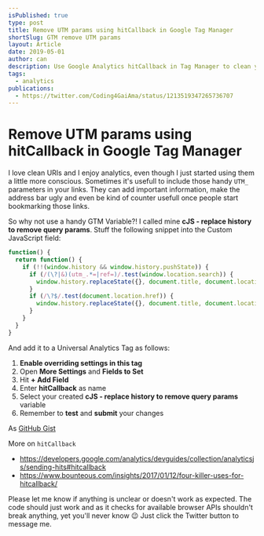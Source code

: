 ```yaml
---
isPublished: true
type: post
title: Remove UTM params using hitCallback in Google Tag Manager
shortSlug: GTM remove UTM params
layout: Article
date: 2019-05-01
author: can
description: Use Google Analytics hitCallback in Tag Manager to clean your URLs from campaign data, so they won't end up in Bookmarks
tags:
  - analytics
publications:
  - https://twitter.com/Coding4GaiAma/status/1213519347265736707
---
```


# Remove UTM params using hitCallback in Google Tag Manager

I love clean URIs and I enjoy analytics, even though I just started using them a little more conscious.
Sometimes it's usefull to include those handy `UTM_` parameters in your links.
They can add important information, make the address bar ugly and even be kind of counter usefull once people start bookmarking those links.

So why not use a handy GTM Variable?!
I called mine **cJS - replace history to remove query params**.
Stuff the following snippet into the Custom JavaScript field:

```js
function() {
  return function() {
    if (!!(window.history && window.history.pushState)) {
      if (/(\?|&)(utm_.*=|ref=)/.test(window.location.search)) {
        window.history.replaceState({}, document.title, document.location.pathname + document.location.search.substring(1).split('&').filter(function(x) {return !/^(utm_.*=|ref=)/.test(x)}).join('&').replace(/^(.*)/, '?$1') + document.location.hash)
      }
      if (/\?$/.test(document.location.href)) {
        window.history.replaceState({}, document.title, document.location.pathname)
      }
    }
  }
}
```

And add it to a Universal Analytics Tag as follows:

1. **Enable overriding settings in this tag**
2. Open **More Settings** and **Fields to Set**
3. Hit **+ Add Field**
4. Enter **hitCallback** as name
5. Select your created **cJS - replace history to remove query params** variable
6. Remember to **test** and **submit** your changes

As [GitHub Gist](https://gist.github.com/CanRau/18995476d503a113697e720003d98699)

More on `hitCallback`

- https://developers.google.com/analytics/devguides/collection/analyticsjs/sending-hits#hitcallback
- https://www.bounteous.com/insights/2017/01/12/four-killer-uses-for-hitcallback/

Please let me know if anything is unclear or doesn't work as expected. The code should just work and as it checks for available browser APIs shouldn't break anything, yet you'll never know 😉
Just click the Twitter button to message me.
